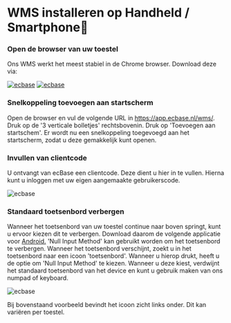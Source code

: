 # WMS installeren op Handheld / Smartphone📱

 
<Steps>

### Open de browser van uw toestel

Ons WMS werkt het meest stabiel in de Chrome browser. Download deze via:

[![ecbase](/images/general/playstore.png)](https://play.google.com/store/apps/details?id=com.android.chrome)
[![ecbase](/images/general/appstore.png)](https://apps.apple.com/nl/app/google-chrome/id535886823)



### Snelkoppeling toevoegen aan startscherm

Open de browser en vul de volgende URL in https://app.ecbase.nl/wms/. Druk op de '3 verticale bolletjes' rechtsbovenin.
Druk op 'Toevoegen aan startschem'. Er wordt nu een snelkoppeling toegevoegd aan het startscherm, zodat u deze gemakkelijk kunt
openen.

### Invullen van clientcode 

U ontvangt van ecBase een clientcode. Deze dient u hier in te vullen.
Hierna kunt u inloggen met uw eigen aangemaakte gebruikerscode.

![ecbase](/images/wms/snelkoppeling.gif)

### Standaard toetsenbord verbergen

Wanneer het toetsenbord van uw toestel continue naar boven springt, kunt u ervoor kiezen dit te verbergen.
Download daarom de volgende applicatie voor [Android.](https://d.apkpure.com/b/APK/com.apedroid.hwkeyboardhelperfree?version=latest)
'Null Input Method' kan gebruikt worden om het toetsenbord te verbergen. Wanneer het toetsenbord verschijnt, zoekt
u in het toetsenbord naar een icoon 'toetsenbord'. Wanneer u hierop drukt, heeft u de optie om 'Null Input Method' te kiezen.
Wanneer u deze kiest, verdwijnt het standaard toetsenbord van het device en kunt u gebruik maken van ons numpad of keyboard.

![ecbase](/images/wms/keyboard-selecteren.jpg)

Bij bovenstaand voorbeeld bevindt het icoon zicht links onder. Dit kan variëren per toestel.

</Steps>